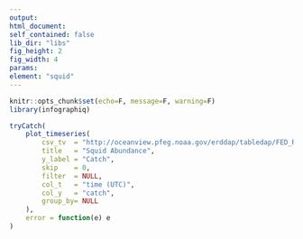```yaml
---
output:
html_document:
self_contained: false
lib_dir: "libs"
fig_height: 2
fig_width: 4
params:
element: "squid"
---
```


```r
knitr::opts_chunk$set(echo=F, message=F, warning=F)
library(infographiq)
```

<base target="_parent">

```r
tryCatch(
    plot_timeseries(
        csv_tv  = "http://oceanview.pfeg.noaa.gov/erddap/tabledap/FED_Rockfish_Catch.csvp?time%2Ccatch%2Cmaturity%2Carea%2Cstrata&latitude%3E=35.5&latitude%3C=38&catch%3E0&common_name=%22SQUID%22",
        title   = "Squid Abundance",
        y_label = "Catch",
        skip    = 0,
        filter  = NULL,
        col_t   = "time (UTC)",
        col_y   = "catch",
        group_by= NULL
    ),
    error = function(e) e
)
```
